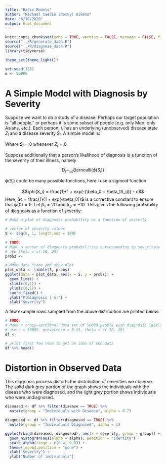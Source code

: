 ```yaml
---
title: "Basic Models"
author: "Rachael Caelie (Rocky) Aikens"
date: "6/10/2020"
output: html_document
---
```


```r
knitr::opts_chunk$set(echo = TRUE, warning = FALSE, message = FALSE, fig.align = "center")
source("../R/generate_data.R")
source("../R/diagnose_data.R")
library(tidyverse)

theme_set(theme_light())

set.seed(123)
n <- 50000
```

# A Simple Model with Diagnosis by Severity

Suppose we want to do a study of a disease. Perhaps our target population is "all people," or perhaps it is some subset of people (e.g. only Men, only Asians, etc.). Each person, $i$, has an underlying (unobserved) disease state $Z_i$ and a disease severity $S_i$.  A simple model is:

\begin{align*}
    Z_i &\sim_{iid} \text{Bernoulli}(0.15)\\
    S_i|Z_i = 1 &\sim_{iid} \text{Uniform}(0, 1)\\
\end{align*}

Where $S_i = 0$ whenever $Z_i = 0$. 

Suppose additionally that a person's likelihood of diagnosis is a function of the severity of their illness, namely

$$D_i \sim_{iid} \text{Bernoulli}\left(\phi(S_i\right))$$

$\phi(S_i)$ could be many possible functions, here I use a sigmoid function:

$$\phi(S_i) = \frac{1}{1 + exp(-(\beta_0 + \beta_1S_i))} - c$$
Here, $c = \frac{1}{1 + exp(-\beta_0)}$ is a corrective constant to ensure that $\phi(0) = 0$. Let $\beta_1 = 20$ and $\beta_0 = -10$.  This gives the following probability of diagnosis as a function of severity:

```r
# Make a plot of diagnosis probability as a function of severity

# vector of severity values
S <- seq(0, 1, length.out = 100)

# TODO:
# Make a vector of diagnosis probabilities corresponding to severities in S
# use theta = c(-10, 20)
probs <- 

# Make data frame and show plot
plot_data <- tibble(S, probs)
ggplot(data = plot_data, aes(x = S, y = probs)) +
  geom_line() +
  xlim(c(0,1)) +
  ylim(c(0,1)) +
  coord_fixed() +
  ylab("P(Diagnosis | S)") +
  xlab("Severity")
```

A few example rows sampled from the above distribution are printed below:

```r
# TODO:
# Make a cross-sectional data set of 50000 people with diagnosis labels
# use n = 50000, prevalence = 0.15, theta = c(-10, 20)
df <- 

# print first few rows to get an idea of the data
df %>% head()
```

\pagebreak

# Distortion in Observed Data

This diagnosis process distorts the distribution of severities we observe.  The solid dark grey portion of the graph shows the individuals with the disease who were diagnosed, and the light grey portion shows individuals who were undiagnosed.

```r
diseased <- df %>% filter(disease == TRUE) %>%
  mutate(group = "Individuals with Disease", alpha = 0.7)

diagnosed <- df %>% filter(diagnosed == TRUE) %>%
  mutate(group = "Individuals Diagnosed", alpha = 1)

ggplot(rbind(diseased, diagnosed), aes(x = severity, group = group)) +
  geom_histogram(aes(alpha = alpha), position = "identity") +
  scale_alpha(range = c(0.4, 0.8)) +
  theme(legend.position = "none") +
  xlab("Severity") +
  ylab("Number of individuals")
```
